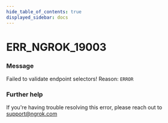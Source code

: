 ```yaml
---
hide_table_of_contents: true
displayed_sidebar: docs
---
```



# ERR_NGROK_19003

### Message

Failed to validate endpoint selectors! Reason: `ERROR`

<ErrorDetails error="err_ngrok_19003" />

### Further help

If you're having trouble resolving this error, please reach out to [support@ngrok.com](mailto:support@ngrok.com?subject=Help%20with%20ERR_NGROK_19003)

